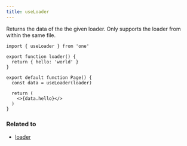 ```yaml
---
title: useLoader
---
```


Returns the data of the the given loader. Only supports the loader from within the same file.

```tsx
import { useLoader } from 'one'

export function loader() {
  return { hello: 'world' }
}

export default function Page() {
  const data = useLoader(loader)

  return (
    <>{data.hello}</>
  )
}
```

### Related to

- [loader]()
